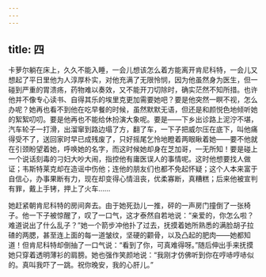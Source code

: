 ```yaml
---
---
---
```

title: 四
---




卡萝尔躺在床上，久久不能入睡，一会儿想该怎么着方能离开肯尼科特，一会儿又想起了平日里他为人淳厚朴实，对他充满了无限怜悯，因为他虽然身为医生，但一碰到严重的胃溃疡，药物难以奏效，又不能开刀切除时，确实茫然不知所措。也许他并不像专心读书、自得其乐的埃里克更加需要她吧？要是他突然一瞑不视，怎么办呢？她再也看不到他在吃早餐的时候，虽然默默无语，但还是和颜悦色地倾听她的絮絮叨叨。要是他再也不能给休扮演大象呢。要是——下乡出诊路上泥泞不堪，汽车轮子一打滑，出溜窜到路边塌了方，翻了车，一下子把威尔压在底下，叫他痛得受不了，送回家时早已成残废了，只好摇尾乞怜地瞪着两眼瞅着她——要不他就在引颈盼望着她，呼唤她的名字，而这时候她却身在芝加哥，一无所知！要是碰上一个说话刻毒的刁妇大吵大闹，指控他有庸医误人的事情呢。这时他想要找人做证；韦斯特莱克却在造谣中伤他；连他的朋友们也都不免起怀疑；这个人本来富于自信心，办事果断有力，现在却变得心情沮丧，优柔寡断，真糟糕；后来他被宣判有罪，戴上手铐，押上了火车……

她赶紧朝肯尼科特的房间奔去。由于她死劲儿一推，砰的一声房门撞倒了一张椅子。他一下子被惊醒了，叹了一口气，这才泰然自若地说：“亲爱的，你怎么啦？难道说出了什么乱子？”她一个箭步冲他扑了过去，抚摸着她所熟悉的满脸胡子拉碴的两腮，甚至连上面的每一道皱纹，坚硬的颧骨，以及凸起的肥肉——她都知道！但肯尼科特却倒抽了一口气说：“看到了你，可真难得呀。”随后伸出手来抚摸她只穿着透明薄衫的肩膀。她也强作笑颜地说：“我刚才仿佛听到你在哼哧哼哧似的。真叫我吓了一跳。祝你晚安，我的心肝儿。”